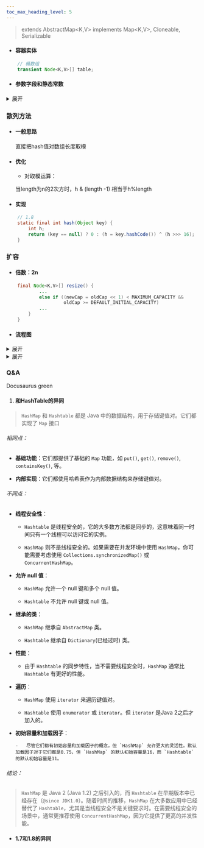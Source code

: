 ```yaml
---
toc_max_heading_level: 5
---
```


> extends AbstractMap\<K,V> implements Map\<K,V>, Cloneable, Serializable

* #### 容器实体

```java
    // 桶数组
    transient Node<K,V>[] table;
  ```

* #### 参数字段和静态常数

<details>

  <summary>展开</summary>


  * ###### loadFactor

    * 负载因子，默认0.75

    * 负载因子越高时间效率越低，空间效率越高

    * 表示预期的每个桶的元素的平均数量

    * 因为hash会发生碰撞、分布不均匀，如果这个值接近1，那就说明有些桶的元素大于1，需要用到链表或者树，查询效率就不是O(1)了

  * ###### tableLength

    * 桶数组（表）的长度

  * ###### threshold

    * 当前允许最大的容量（节点的个数）：tableLength*loadFactor

  * ###### size

    * 键值对，节点个数

  * ######  modCount

    * 记录HashMap内部结构发生变化的次数

  * ###### DEFAULT_LOAD_FACTOR = 0.75f

    * 默认负载因子，当元素个数大于0.75*桶长度时扩容

  * ###### TREEIFY_THRESHOLD = 8

    * 链表树化的阈值，大于8树化

  * ###### DEFAULT_INITIAL_CAPACITY = 1 \<< 4; // aka 16

    * 初始化的桶长度

  * ######  MIN_TREEIFY_CAPACITY = 64;

    * 最小树化容量，树化时如果桶长度\<64要先扩容，不树化

</details>


### 散列方法


* #### 一般思路


  直接把hash值对数组长度取模


* #### 优化


  * 对取模运算：


  当length为n的2次方时，h & (length -1) 相当于h%length


* #### 实现


```java
    // 1.8
    static final int hash(Object key) {
        int h;
        return (key == null) ? 0 : (h = key.hashCode()) ^ (h >>> 16);
    }
```


### 扩容


* #### 倍数：2n
```java
    final Node<K,V>[] resize() {
            ...
            else if ((newCap = oldCap << 1) < MAXIMUM_CAPACITY &&
                     oldCap >= DEFAULT_INITIAL_CAPACITY)
            ...
        }
    }
```

* #### 流程图
<details>

  <summary>展开</summary>

```mermaid
graph TD
    A[开始resize]
    B[设置新桶数组容量和新的扩容阈值]
    C[将新容量设为当前容量的两倍]
    D[当前容量已达最大,结束resize]
    E[使用新的容量创建新的节点数组]
    F[遍历旧数组中的每个桶]
    G{每个桶中的元素}
    H[重新计算哈希值确定在新数组中的位置]
    I[将元素放入新数组对应位置]
    J[更新HashMap属性]
    K[结束resize]

    A --> B
    B -- 是 --> C
    B -- 否 --> D
    C --> E
    E --> F
    F --> G
    G --> H
    H --> I
    I --> J
    J --> K

```
</details>

<details>
    <summary>展开</summary>

* ### 源码
```java
    /**
     * @from 1.8
     * Initializes or doubles table size.  If null, allocates in
     * accord with initial capacity target held in field threshold.
     * Otherwise, because we are using power-of-two expansion, the
     * elements from each bin must either stay at same index, or move
     * with a power of two offset in the new table.
     *
     * @return the table
     */
    final Node<K,V>[] resize() {
        // 先确定下来 newCap 和 newThr
        // newCap:扩容之后table数组大小
        // newThr:下次需要扩容table时数组大小 (new threshold)
        Node<K,V>[] oldTab = table;
        int oldCap = (oldTab == null) ? 0 : oldTab.length;
        int oldThr = threshold;
        int newCap, newThr = 0;
        if (oldCap > 0) {
            if (oldCap >= MAXIMUM_CAPACITY) {
                threshold = Integer.MAX_VALUE;
                return oldTab;
            }
            else if ((newCap = oldCap << 1) < MAXIMUM_CAPACITY &&
                     oldCap >= DEFAULT_INITIAL_CAPACITY)
                newThr = oldThr << 1; // double threshold
        }
        else if (oldThr > 0) // initial capacity was placed in threshold
            newCap = oldThr;
        else {               // zero initial threshold signifies using defaults
            newCap = DEFAULT_INITIAL_CAPACITY;
            newThr = (int)(DEFAULT_LOAD_FACTOR * DEFAULT_INITIAL_CAPACITY);
        }
        if (newThr == 0) {
            float ft = (float)newCap * loadFactor;
            newThr = (newCap < MAXIMUM_CAPACITY && ft < (float)MAXIMUM_CAPACITY ?
                      (int)ft : Integer.MAX_VALUE);
        }
        threshold = newThr;
        @SuppressWarnings({"rawtypes","unchecked"})
        Node<K,V>[] newTab = (Node<K,V>[])new Node[newCap];
        table = newTab;
        if (oldTab != null) {
            for (int j = 0; j < oldCap; ++j) {
                Node<K,V> e;
                if ((e = oldTab[j]) != null) {
                    oldTab[j] = null;
                    if (e.next == null)
                        newTab[e.hash & (newCap - 1)] = e;
                    else if (e instanceof TreeNode)
                        ((TreeNode<K,V>)e).split(this, newTab, j, oldCap);
                    else { // preserve order
                        Node<K,V> loHead = null, loTail = null;
                        Node<K,V> hiHead = null, hiTail = null;
                        Node<K,V> next;
                        do {
                            next = e.next;
                            if ((e.hash & oldCap) == 0) {
                                if (loTail == null)
                                    loHead = e;
                                else
                                    loTail.next = e;
                                loTail = e;
                            }
                            else {
                                if (hiTail == null)
                                    hiHead = e;
                                else
                                    hiTail.next = e;
                                hiTail = e;
                            }
                        } while ((e = next) != null);
                        if (loTail != null) {
                            loTail.next = null;
                            newTab[j] = loHead;
                        }
                        if (hiTail != null) {
                            hiTail.next = null;
                            newTab[j + oldCap] = hiHead;
                        }
                    }
                }
            }
        }
        return newTab;
    }
```

</details>

### Q&A

[//]: # (import SwapArray from '@site/src/components/SwapArray';)

[//]: # ()
[//]: # ()
[//]: # (<SwapArray/>)



<SortAnimation/>


<Highlight color="#25c2a0">Docusaurus green</Highlight>

1. #### 和HashTable的异同



  > `HashMap` 和 `Hashtable` 都是 Java 中的数据结构，用于存储键值对。它们都实现了 `Map` 接口



###### 相同点：



*  **基础功能**：它们都提供了基础的 `Map` 功能，如 `put()`, `get()`, `remove()`, `containsKey()`, 等。



*  **内部实现**：它们都使用哈希表作为内部数据结构来存储键值对。




###### 不同点：



*  **线程安全性**：


   -   `Hashtable` 是线程安全的，它的大多数方法都是同步的，这意味着同一时间只有一个线程可以访问它的实例。


   -   `HashMap` 则不是线程安全的。如果需要在并发环境中使用 `HashMap`，你可能需要考虑使用 `Collections.synchronizedMap()` 或 `ConcurrentHashMap`。


*  **允许 null 值**：


   -   `HashMap` 允许一个 null 键和多个 null 值。


   -   `Hashtable` 不允许 null 键或 null 值。


*  **继承的类**：


   -   `HashMap` 继承自 `AbstractMap` 类。


   -   `Hashtable` 继承自 `Dictionary`(已经过时) 类。


*  **性能**：


   -   由于 `Hashtable` 的同步特性，当不需要线程安全时，`HashMap` 通常比 `Hashtable` 有更好的性能。


*  **遍历**：


   -   `HashMap` 使用 `iterator` 来遍历键值对。


   -   `Hashtable` 使用 `enumerator` 或 `iterator`。但 `iterator` 是Java 2之后才加入的。


* **初始容量和加载因子**：


      -   尽管它们都有初始容量和加载因子的概念，但 `HashMap` 允许更大的灵活性。默认加载因子对于它们都是0.75，但 `HashMap` 的默认初始容量是16，而 `Hashtable` 的默认初始容量是11。


###### 结论：


>  `HashMap` 是 Java 2 (Java 1.2) 之后引入的，而 `Hashtable` 在早期版本中已经存在（`@since JDK1.0`）。随着时间的推移，`HashMap` 在大多数应用中已经替代了 `Hashtable`，尤其是当线程安全不是关键要求时。在需要线程安全的场景中，通常更推荐使用 `ConcurrentHashMap`，因为它提供了更高的并发性能。




* #### 1.7和1.8的异同


